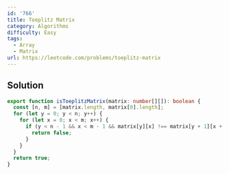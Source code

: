 ```yaml
---
id: '766'
title: Toeplitz Matrix
category: Algorithms
difficulty: Easy
tags:
  - Array
  - Matrix
url: https://leetcode.com/problems/toeplitz-matrix
---
```


## Solution

```typescript filename="solution.ts" copy
export function isToeplitzMatrix(matrix: number[][]): boolean {
  const [n, m] = [matrix.length, matrix[0].length];
  for (let y = 0; y < n; y++) {
    for (let x = 0; x < m; x++) {
      if (y < n - 1 && x < m - 1 && matrix[y][x] !== matrix[y + 1][x + 1]) {
        return false;
      }
    }
  }
  return true;
}
```
